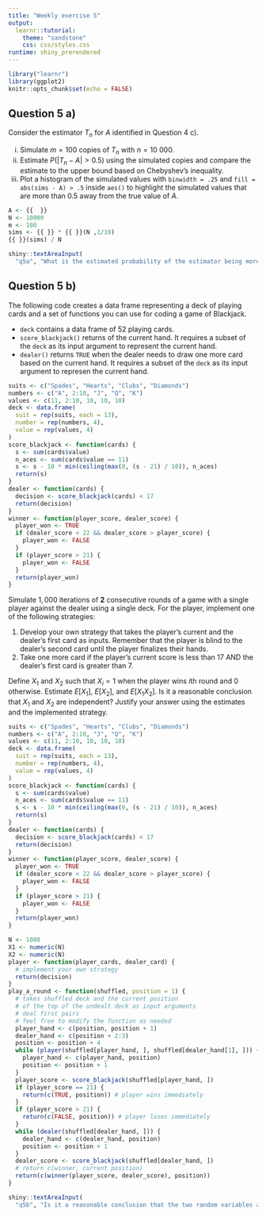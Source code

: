 ```yaml
---
title: "Weekly exercise 5"
output: 
  learnr::tutorial:
    theme: "sandstone"
    css: css/styles.css
runtime: shiny_prerendered
---
```



```r
library("learnr")
library(ggplot2)
knitr::opts_chunk$set(echo = FALSE)
```

## Question 5 a)

Consider the estimator $T_n$ for $A$ identified in Question 4 c).

i. Simulate $m=100$ copies of $T_n$ with $n=10\ 000$. 
ii. Estimate $P\left(\lvert T_n-A \rvert>0.5\right)$ using the simulated copies and compare the estimate to the upper bound based on Chebyshev's inequality.
iii. Plot a histogram of the simulated values with `binwidth = .25` and `fill = abs(sims - A) > .5` inside `aes()` to highlight the simulated values that are more than $0.5$ away from the true value of $A$.

```r
A <- {{  }}
N <- 10000
m <- 100
sims <- {{ }} * {{ }}(N ,1/10)
{{ }}(sims) / N
```

```r
shiny::textAreaInput(
  "q5a", "What is the estimated probability of the estimator being more than 0.5 away from the true value? Compare it to the upper bound basaed on Chebyshev's inequality.", width = "100%", height = "150px")
```


## Question 5 b)

The following code creates a data frame representing a deck of playing cards
and a set of functions you can use for coding a game of Blackjack.

+ `deck` contains a data frame of 52 playing cards.
+ `score_blackjack()` returns of the current hand. It requires a subset of 
the `deck` as its input argument to represent the current hand.
+ `dealer()` returns `TRUE` when the dealer needs to draw one more card
based on the current hand. It requires a subset of the `deck` as its input
argument to represen the current hand.


```r
suits <- c("Spades", "Hearts", "Clubs", "Diamonds")
numbers <- c("A", 2:10, "J", "Q", "K")
values <- c(11, 2:10, 10, 10, 10)
deck <- data.frame(
  suit = rep(suits, each = 13),
  number = rep(numbers, 4),
  value = rep(values, 4)
)
score_blackjack <- function(cards) {
  s <- sum(cards$value)
  n_aces <- sum(cards$value == 11)
  s <- s - 10 * min(ceiling(max(0, (s - 21) / 10)), n_aces)
  return(s)
}
dealer <- function(cards) {
  decision <- score_blackjack(cards) < 17
  return(decision)
}
winner <- function(player_score, dealer_score) {
  player_won <- TRUE
  if (dealer_score < 22 && dealer_score > player_score) {
    player_won <- FALSE
  }
  if (player_score > 21) {
    player_won <- FALSE
  }
  return(player_won)
}
```

Simulate $1,000$ iterations of **2** consecutive rounds of a game with a single player
against the dealer using a single deck. For the player, implement one of the
following strategies:

1. Develop your own strategy that takes the player's current and the dealer's first card as inputs. Remember that the player is blind to the dealer's second card until the player finalizes their hands.
2. Take one more card if the player's current score is less than $17$ AND the dealer's first card is greater than $7$.

Define $X_1$ and $X_2$ such that $X_i=1$ when the player wins $i$th round and $0$ otherwise. Estimate $E[X_1]$, $E[X_2]$, and $E[X_1X_2]$. Is it a reasonable conclusion that $X_1$ and $X_2$ are independent? Justify your answer using the estimates and the implemented strategy.


```r
suits <- c("Spades", "Hearts", "Clubs", "Diamonds")
numbers <- c("A", 2:10, "J", "Q", "K")
values <- c(11, 2:10, 10, 10, 10)
deck <- data.frame(
  suit = rep(suits, each = 13),
  number = rep(numbers, 4),
  value = rep(values, 4)
)
score_blackjack <- function(cards) {
  s <- sum(cards$value)
  n_aces <- sum(cards$value == 11)
  s <- s - 10 * min(ceiling(max(0, (s - 21) / 10)), n_aces)
  return(s)
}
dealer <- function(cards) {
  decision <- score_blackjack(cards) < 17
  return(decision)
}
winner <- function(player_score, dealer_score) {
  player_won <- TRUE
  if (dealer_score < 22 && dealer_score > player_score) {
    player_won <- FALSE
  }
  if (player_score > 21) {
    player_won <- FALSE
  }
  return(player_won)
}
```

```r
N <- 1000
X1 <- numeric(N)
X2 <- numeric(N)
player <- function(player_cards, dealer_card) {
  # implement your own strategy
  return(decision)
}
play_a_round <- function(shuffled, position = 1) {
  # takes shuffled deck and the current position
  # of the top of the undealt deck as input arguments
  # deal first pairs
  # feel free to modify the function as needed
  player_hand <- c(position, position + 1)
  dealer_hand <- c(position + 2:3)
  position <- position + 4
  while (player(shuffled[player_hand, ], shuffled[dealer_hand[1], ])) {
    player_hand <- c(player_hand, position)
    position <- position + 1
  }
  player_score <- score_blackjack(shuffled[player_hand, ])
  if (player_score == 21) {
    return(c(TRUE, position)) # player wins immediately
  }
  if (player_score > 21) {
    return(c(FALSE, position)) # player loses immediately
  }
  while (dealer(shuffled[dealer_hand, ])) {
    dealer_hand <- c(dealer_hand, position)
    position <- position + 1
  }
  dealer_score <- score_blackjack(shuffled[dealer_hand, ])
  # return c(winner, current position)
  return(c(winner(player_score, dealer_score), position))
}

```


```r
shiny::textAreaInput(
  "q5b", "Is it a reasonable conclusion that the two random variables are independent? Justify your answer using the estimates and the implemented strategy.", width = "100%", height = "150px")
```
